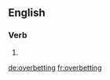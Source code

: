 ==English==

===Verb===
{{head|en}}

# {{present participle of|overbet|lang=en}}

[[de:overbetting]]
[[fr:overbetting]]